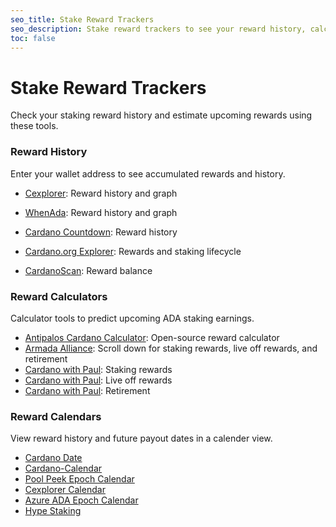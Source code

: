 ```yaml
---
seo_title: Stake Reward Trackers
seo_description: Stake reward trackers to see your reward history, calculate upcoming rewards, and see rewards on a calendar. Track and optimize your staking strategy.
toc: false
---
```


# Stake Reward Trackers

Check your staking reward history and estimate upcoming rewards using these tools.

### Reward History

Enter your wallet address to see accumulated rewards and history.

- [Cexplorer](https://cexplorer.io/rewards)<OS url="https://github.com/cexplorer/cexplorer.io" />: Reward history and graph

- [WhenAda](https://www.whenada.com/): Reward history and graph

- [Cardano Countdown](https://cardanocountdown.com/Rewards): Reward history

- [Cardano.org Explorer](https://beta.explorer.cardano.org/staking-lifecycle/)<OS url="https://github.com/cardano-foundation/cf-explorer" />: Rewards and staking lifecycle

- [CardanoScan](https://cardanoscan.io/)<OS url="https://github.com/StricaHQ" />: Reward balance

### Reward Calculators

Calculator tools to predict upcoming ADA staking earnings.

- [Antipalos Cardano Calculator](https://antipalos.github.io/cardano-calculator/#calculator)<OS url="https://github.com/antipalos" />: Open-source reward calculator
- [Armada Alliance](https://armada-alliance.com/)<OS url="https://github.com/armada-alliance/armada-alliance" />: Scroll down for staking rewards, live off rewards, and retirement
- [Cardano with Paul](https://www.cardanowithpaul.com/calculators/ada-staking-rewards-calculator/): Staking rewards
- [Cardano with Paul](https://www.cardanowithpaul.com/calculators/ada-price-needed-to-live-off-rewards/): Live off rewards
- [Cardano with Paul](https://www.cardanowithpaul.com/calculators/how-much-ada-do-you-need-to-retire/): Retirement

### Reward Calendars

View reward history and future payout dates in a calender view.

- [Cardano Date](https://cardano.date/#)
- [Cardano-Calendar](https://cardano-calendar.com/month/#)
- [Pool Peek Epoch Calendar](https://poolpeek.com/epochcalendar)<OS url="https://github.com/ShamrockPool/PoolPeek.github.io" />
- [Cexplorer Calendar](https://cexplorer.io/calendar)<OS url="https://github.com/cexplorer/cexplorer.io" />
- [Azure ADA Epoch Calendar](https://azureada.com/epoch-calendar/)<OS url="https://github.com/AzureADA" />
- [Hype Staking](https://hype-staking.com/home)
